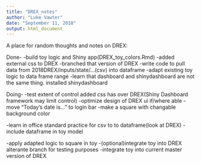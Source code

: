 ```yaml
---
title: "DREX_notes"
author: "Luke Vawter"
date: "September 11, 2018"
output: html_document
---
```


A place for random thoughts and notes on DREX:

Done-
-build toy logic and Shiny app(DREX_toy_colors.Rmd)
-added external css to DREX
-branched that version of DREX
-write code to pull data from 2018DREX/inputs/state/...(csv) into dataframe
-adapt existing toy logic to data frame range
-learn that dashboard and shinydashboard are not the same thing. installed shinydashboard


Doing-
-test extent of control added css has over DREX(Shiny Dashboard framework may limit control)
-optimize design of DREX ui if/where able
-move "Today's date is..." to login bar
-make a square with changable background color

-learn in office standard practice for csv to to dataframe(look at DREX)
-include dataframe in toy model

-apply adapted logic to square in toy
-(optional)integrate toy into DREX alterante branch for testing purposes
-integrate toy into current master version of DREX 

